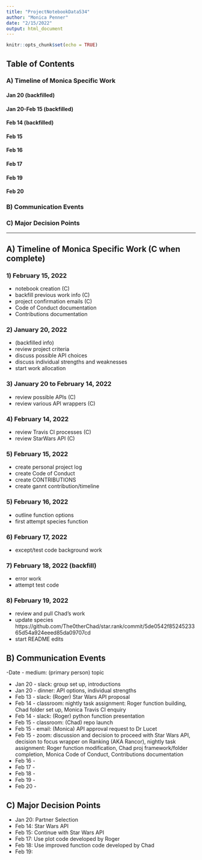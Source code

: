 ```yaml
---
title: "ProjectNotebookData534"
author: "Monica Penner"
date: "2/15/2022"
output: html_document
---
```


```r
knitr::opts_chunk$set(echo = TRUE)
```

## Table of Contents

### A) Timeline of Monica Specific Work
#### Jan 20 (backfilled)
#### Jan 20-Feb 15 (backfilled)
#### Feb 14 (backfilled)
#### Feb 15
#### Feb 16
#### Feb 17
#### Feb 19
#### Feb 20

### B) Communication Events

### C) Major Decision Points

***********************************************************************

## A) Timeline of Monica Specific Work (C when complete)
### 1) February 15, 2022
- notebook creation (C)
- backfill previous work info (C)
- project confirmation emails (C)
- Code of Conduct documentation 
- Contributions documentation 

### 2) January 20, 2022
- (backfilled info)
- review project criteria
- discuss possible API choices
- discuss individual strengths and weaknesses
- start work allocation

### 3) January 20 to February 14, 2022
- review possible APIs (C)
- review various API wrappers (C)

### 4) February 14, 2022
- review Travis CI processes (C)
- review StarWars API (C)

### 5) February 15, 2022 
- create personal project log
- create Code of Conduct
- create CONTRIBUTIONS
- create gannt contribution/timeline

### 5) February 16, 2022 
- outline function options
- first attempt species function

### 6) February 17, 2022
- except/test code background work

### 7) February 18, 2022 (backfill)
- error work
- attempt test code

### 8) February 19, 2022
- review and pull Chad's work
- update species https://github.com/The0therChad/star.rank/commit/5de0542f8524523365d54a924eeed85da09707cd
- start README edits


## B) Communication Events
-Date - medium: (primary person) topic

- Jan 20 - slack: group set up, introductions
- Jan 20 - dinner: API options, individual strengths
- Feb 13 - slack: (Roger) Star Wars API proposal
- Feb 14 - classroom: nightly task assignment: Roger function building, Chad folder set up, Monica Travis CI enquiry
- Feb 14 - slack: (Roger) python function presentation
- Feb 15 - classroom: (Chad) repo launch
- Feb 15 - email: (Monica) API approval request to Dr Lucet
- Feb 15 - zoom: discussion and decision to proceed with Star Wars API, decision to focus wrapper on Ranking (AKA Rancor), nightly task assignment: Roger function modification, Chad proj framework/folder completion, Monica Code of Conduct, Contributions documentation
- Feb 16 -
- Feb 17 -
- Feb 18 - 
- Feb 19 -
- Feb 20 - 


## C) Major Decision Points
- Jan 20: Partner Selection
- Feb 14: Star Wars API
- Feb 15: Continue with Star Wars API
- Feb 17: Use plot code developed by Roger
- Feb 18: Use improved function code developed by Chad
- Feb 19: 


